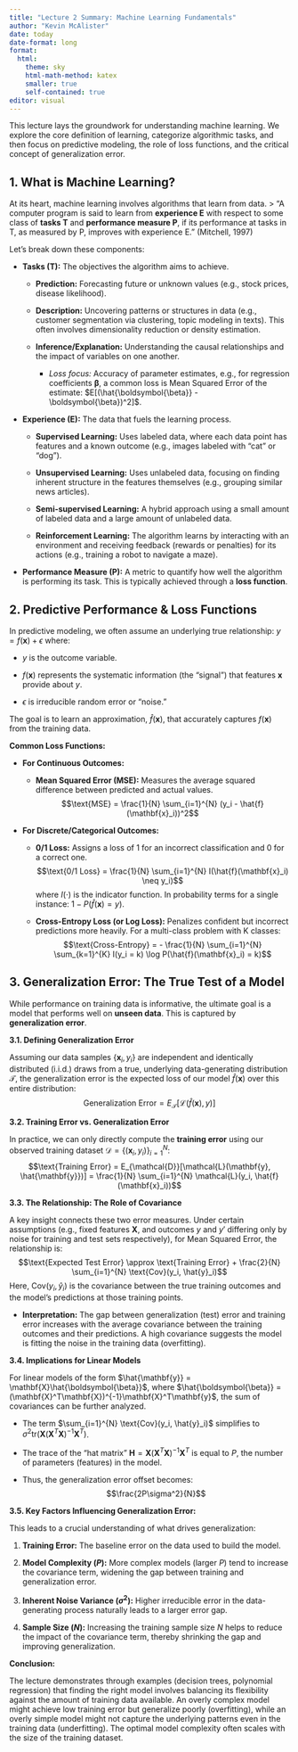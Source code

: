 ```yaml
---
title: "Lecture 2 Summary: Machine Learning Fundamentals"
author: "Kevin McAlister"
date: today
date-format: long
format:
  html:
    theme: sky
    html-math-method: katex
    smaller: true
    self-contained: true
editor: visual
---
```


This lecture lays the groundwork for understanding machine learning. We explore the core definition of learning, categorize algorithmic tasks, and then focus on predictive modeling, the role of loss functions, and the critical concept of generalization error.

## 1. What is Machine Learning?

At its heart, machine learning involves algorithms that learn from data.
> "A computer program is said to learn from **experience E** with respect to some class of **tasks T** and **performance measure P**, if its performance at tasks in T, as measured by P, improves with experience E." (Mitchell, 1997)

Let's break down these components:

-   **Tasks (T):** The objectives the algorithm aims to achieve.

    -   **Prediction:** Forecasting future or unknown values (e.g., stock prices, disease likelihood).

    -   **Description:** Uncovering patterns or structures in data (e.g., customer segmentation via clustering, topic modeling in texts). This often involves dimensionality reduction or density estimation.

    -   **Inference/Explanation:** Understanding the causal relationships and the impact of variables on one another.

        -   *Loss focus:* Accuracy of parameter estimates, e.g., for regression coefficients $\boldsymbol{\beta}$, a common loss is Mean Squared Error of the estimate: $E[(\hat{\boldsymbol{\beta}} - \boldsymbol{\beta})^2]$.

-   **Experience (E):** The data that fuels the learning process.

    -   **Supervised Learning:** Uses labeled data, where each data point has features and a known outcome (e.g., images labeled with "cat" or "dog").

    -   **Unsupervised Learning:** Uses unlabeled data, focusing on finding inherent structure in the features themselves (e.g., grouping similar news articles).

    -   **Semi-supervised Learning:** A hybrid approach using a small amount of labeled data and a large amount of unlabeled data.

    -   **Reinforcement Learning:** The algorithm learns by interacting with an environment and receiving feedback (rewards or penalties) for its actions (e.g., training a robot to navigate a maze).

-   **Performance Measure (P):** A metric to quantify how well the algorithm is performing its task. This is typically achieved through a **loss function**.

## 2. Predictive Performance & Loss Functions

In predictive modeling, we often assume an underlying true relationship:
$y = f(\mathbf{x}) + \epsilon$
where:

-   $y$ is the outcome variable.

-   $f(\mathbf{x})$ represents the systematic information (the "signal") that features $\mathbf{x}$ provide about $y$.

-   $\epsilon$ is irreducible random error or "noise."

The goal is to learn an approximation, $\hat{f}(\mathbf{x})$, that accurately captures $f(\mathbf{x})$ from the training data.

**Common Loss Functions:**

-   **For Continuous Outcomes:**

    -   **Mean Squared Error (MSE):** Measures the average squared difference between predicted and actual values.
        $$\text{MSE} = \frac{1}{N} \sum_{i=1}^{N} (y_i - \hat{f}(\mathbf{x}_i))^2$$

-   **For Discrete/Categorical Outcomes:**

    -   **0/1 Loss:** Assigns a loss of 1 for an incorrect classification and 0 for a correct one.
        $$\text{0/1 Loss} = \frac{1}{N} \sum_{i=1}^{N} I(\hat{f}(\mathbf{x}_i) \neq y_i)$$
        where $I(\cdot)$ is the indicator function. In probability terms for a single instance: $1 - P(\hat{f}(\mathbf{x}) = y)$.

    -   **Cross-Entropy Loss (or Log Loss):** Penalizes confident but incorrect predictions more heavily. For a multi-class problem with K classes:
        $$\text{Cross-Entropy} = - \frac{1}{N} \sum_{i=1}^{N} \sum_{k=1}^{K} I(y_i = k) \log P(\hat{f}(\mathbf{x}_i) = k)$$

## 3. Generalization Error: The True Test of a Model

While performance on training data is informative, the ultimate goal is a model that performs well on **unseen data**. This is captured by **generalization error**.

**3.1. Defining Generalization Error**

Assuming our data samples $\lbrace\mathbf{x}_i, y_i\rbrace$ are independent and identically distributed (i.i.d.) draws from a true, underlying data-generating distribution $\mathcal{T}$, the generalization error is the expected loss of our model $\hat{f}(\mathbf{x})$ over this entire distribution:
$$\text{Generalization Error} = E_{\mathcal{T}}[\mathcal{L}(\hat{f}(\mathbf{x}), y)]$$

**3.2. Training Error vs. Generalization Error**

In practice, we can only directly compute the **training error** using our observed training dataset $\mathcal{D} = \{(\mathbf{x}_i, y_i)\}_{i=1}^N$:
$$\text{Training Error} = E_{\mathcal{D}}[\mathcal{L}(\mathbf{y}, \hat{\mathbf{y}})] = \frac{1}{N} \sum_{i=1}^{N} \mathcal{L}(y_i, \hat{f}(\mathbf{x}_i))$$

**3.3. The Relationship: The Role of Covariance**

A key insight connects these two error measures. Under certain assumptions (e.g., fixed features $\mathbf{X}$, and outcomes $y$ and $y'$ differing only by noise for training and test sets respectively), for Mean Squared Error, the relationship is:
$$\text{Expected Test Error} \approx \text{Training Error} + \frac{2}{N} \sum_{i=1}^{N} \text{Cov}(y_i, \hat{y}_i)$$
Here, $\text{Cov}(y_i, \hat{y}_i)$ is the covariance between the true training outcomes and the model's predictions at those training points.

-   **Interpretation:** The gap between generalization (test) error and training error increases with the average covariance between the training outcomes and their predictions. A high covariance suggests the model is fitting the noise in the training data (overfitting).

**3.4. Implications for Linear Models**

For linear models of the form $\hat{\mathbf{y}} = \mathbf{X}\hat{\boldsymbol{\beta}}$, where $\hat{\boldsymbol{\beta}} = (\mathbf{X}^T\mathbf{X})^{-1}\mathbf{X}^T\mathbf{y}$, the sum of covariances can be further analyzed.

-   The term $\sum_{i=1}^{N} \text{Cov}(y_i, \hat{y}_i)$ simplifies to $\sigma^2 \text{tr}(\mathbf{X}(\mathbf{X}^T\mathbf{X})^{-1}\mathbf{X}^T)$.

-   The trace of the "hat matrix" $\mathbf{H} = \mathbf{X}(\mathbf{X}^T\mathbf{X})^{-1}\mathbf{X}^T$ is equal to $P$, the number of parameters (features) in the model.

-   Thus, the generalization error offset becomes: $$\frac{2P\sigma^2}{N}$$

**3.5. Key Factors Influencing Generalization Error:**

This leads to a crucial understanding of what drives generalization:

1.  **Training Error:** The baseline error on the data used to build the model.

2.  **Model Complexity ($P$):** More complex models (larger $P$) tend to increase the covariance term, widening the gap between training and generalization error.

3.  **Inherent Noise Variance ($\sigma^2$):** Higher irreducible error in the data-generating process naturally leads to a larger error gap.

4.  **Sample Size ($N$):** Increasing the training sample size $N$ helps to reduce the impact of the covariance term, thereby shrinking the gap and improving generalization.

**Conclusion:**

The lecture demonstrates through examples (decision trees, polynomial regression) that finding the right model involves balancing its flexibility against the amount of training data available. An overly complex model might achieve low training error but generalize poorly (overfitting), while an overly simple model might not capture the underlying patterns even in the training data (underfitting). The optimal model complexity often scales with the size of the training dataset.
